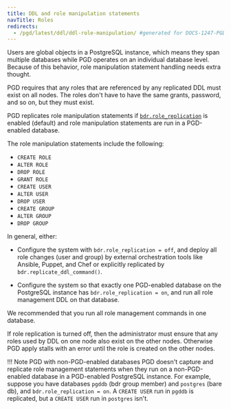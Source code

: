 ```yaml
---
title: DDL and role manipulation statements
navTitle: Roles
redirects:
  - /pgd/latest/ddl/ddl-role-manipulation/ #generated for DOCS-1247-PGD-6.0-Docs
---
```


Users are global objects in a PostgreSQL instance, which means they span
multiple databases while PGD operates on an individual database level. Because of this behavior,
role manipulation statement handling needs extra thought.

PGD requires that any roles that are referenced by any replicated DDL must
exist on all nodes. The roles don't have to have the same grants,
password, and so on, but they must exist.

PGD replicates role manipulation statements if [`bdr.role_replication`](/pgd/latest/reference/tables-views-functions/pgd-settings#bdrrole_replication) is
enabled (default) and role manipulation statements are run in a PGD-enabled
database.


The role manipulation statements include the following:

-   `CREATE ROLE`
-   `ALTER ROLE`
-   `DROP ROLE`
-   `GRANT ROLE`
-   `CREATE USER`
-   `ALTER USER`
-   `DROP USER`
-   `CREATE GROUP`
-   `ALTER GROUP`
-   `DROP GROUP`

In general, either:

-   Configure the system with `bdr.role_replication = off`, and
    deploy all role changes (user and group) by external orchestration
    tools like Ansible, Puppet, and Chef or explicitly replicated by
    `bdr.replicate_ddl_command()`.

-   Configure the system so that exactly one PGD-enabled database
    on the PostgreSQL instance has `bdr.role_replication = on`, and run all
    role management DDL on that database.

We recommended that you run all role management commands in one
database.

If role replication is turned off, then the administrator must ensure that
any roles used by DDL on one node also exist on the other nodes. Otherwise PGD apply
stalls with an error until the role is created on the other nodes.

!!! Note PGD with non-PGD-enabled databases 
    PGD doesn't capture and replicate role management statements when they
    run on a non-PGD-enabled database in a PGD-enabled PostgreSQL instance.
    For example, suppose you have databases `pgddb` (bdr group member) and `postgres` (bare db),
    and `bdr.role_replication = on`. A `CREATE USER` run in `pgddb` is
    replicated, but a `CREATE USER` run in `postgres` isn't.
